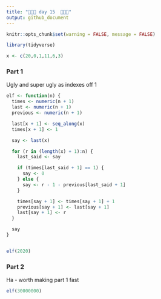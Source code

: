 ```yaml
---
title: "🎄🎄🎄 day 15  🎄🎄🎄"
output: github_document
---
```

```r
knitr::opts_chunk$set(warning = FALSE, message = FALSE)
```

```r
library(tidyverse)

x <- c(20,0,1,11,6,3)

```

### Part 1

Ugly and super ugly as indexes off 1

```r
elf <- function(n) {
  times <- numeric(n + 1)
  last <- numeric(n + 1)
  previous <- numeric(n + 1)

  last[x + 1] <- seq_along(x)
  times[x + 1] <- 1

  say <- last(x)

  for (r in (length(x) + 1):n) {
    last_said <- say

    if (times[last_said + 1] == 1) {
      say <- 0
    } else {
      say <- r - 1 - previous[last_said + 1]
    }

    times[say + 1] <- times[say + 1] + 1
    previous[say + 1] <- last[say + 1]
    last[say + 1] <- r
  }

  say
}


elf(2020)

```

### Part 2

Ha - worth making part 1 fast

```r

elf(30000000)

```



